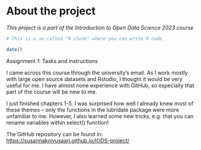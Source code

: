 # About the project

*This project is a part of the Introduction to Open Data Science 2023 course*

```r
# This is a so-called "R chunk" where you can write R code.

date()

```

Assignment 1: Tasks and instructions

I came across this course through the university's email. As I work mostly with large open source datasets and Rstudio, I thought it would be very useful for me. I have almost none experience with GitHub, so especially that part of the course will be new to me.

I just finished chapters 1-5. I was surprised how well I already knew most of these themes -- only the functions in the lubridate package were more unfamiliar to me. However, I also learned some new tricks, e.g. that you can rename variables within select() function!

The GitHub repository can be found in: <https://susannakoivusaari.github.io/IODS-project/>
